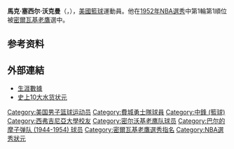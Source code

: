 {{Infobox basketball biography
| name            = 馬克·沃克曼<br />Mark Workman
| image           = 
| width           = 
| caption         = 
| number          = 12, 24
| position        = [[中鋒_(籃球)|中鋒]]
| height_ft       = 6
| height_in       = 9
| weight_lb       = 215
| league          = [[NBA|NBA]]
| birth_date      = {{birth date|1930|03|10}}
| birth_place     = {{USA}}[[西維吉尼亞州|西維吉尼亞州]][[查爾斯頓|查爾斯頓]]
| death_date      = {{death date and age|1983|12|21|1930|03|10}}
| death_place     = {{USA}}[[佛羅里達州|佛羅里達州]][[布蘭登|布蘭登]]
| nationality     = {{USA}}
| high_school     = [[查爾斯頓高中|查爾斯頓高中]]
| college         = [[西維吉尼亞大學|西維吉尼亞大學]] (1949–1952)
| draft_year      = 1952
| draft_round     = 1
| draft_pick      = 1
| draft_team      = [[亞特蘭大老鷹|密爾瓦基老鷹]]
| career_start    = 1952
| career_end      = 1954
| years1          = {{nbay|1952|start}}
| team1           = 密爾瓦基老鷹
| years2          = {{nbay|1952|full=y}}
| team2           = [[金州勇士|費城勇士]]
| years3          = {{nbay|1953|full=y}}
| team3           = [[巴爾的摩子彈_(1944年–1954年)|巴爾的摩子彈]]
| highlights      = 
*[[NCAA|NCAA]]公認第二隊（1952）
| stat1label      = 得分
| stat1value      = 386 (平均每場4.9)
| stat2label      = 籃板
| stat2value      = 230 (平均每場2.9)
| stat3label      = 助攻
| stat3value      = 44 (平均每場0.6)
| bbr             = workmma01
| letter          = w
}}
'''馬克·塞西尔·沃克曼'''（{{lang-en|'''Mark Cecil Workman'''}}，{{bd|1930年|3月10日|1983年|12月21日}}），[[美國|美國]][[籃球|籃球]]運動員。他在[[1952年NBA選秀|1952年NBA選秀]]中第1輪第1順位被[[亞特蘭大老鷹|密爾瓦基老鷹]]選中。

== 参考资料 ==
{{reflist}}

== 外部連結 ==
*[https://web.archive.org/web/20070513193253/http://www.basketballreference.com/players/playerpage.htm?ilkid=WORKMMA01 生涯數據]
*[http://sports.sohu.com/20120531/n344521023_7.shtml 史上10大水货状元] {{Wayback|url=http://sports.sohu.com/20120531/n344521023_7.shtml |date=20160304222448 }}

{{NBA NumberOne Draft Picks}}
{{1952 NBA Draft}}

{{Authority control}}
{{DEFAULTSORT:Workman, Mark}}
[[Category:美国男子篮球运动员|Category:美国男子篮球运动员]]
[[Category:費城勇士隊球員|Category:費城勇士隊球員]]
[[Category:中鋒_(籃球)|Category:中鋒 (籃球)]]
[[Category:西弗吉尼亞大學校友|Category:西弗吉尼亞大學校友]]
[[Category:密尔沃基老鹰队球员|Category:密尔沃基老鹰队球员]]
[[Category:巴尔的摩子弹队_(1944-1954)_球员|Category:巴尔的摩子弹队 (1944-1954) 球员]]
[[Category:密爾瓦基老鷹選秀指名|Category:密爾瓦基老鷹選秀指名]]
[[Category:NBA選秀狀元|Category:NBA選秀狀元]]
